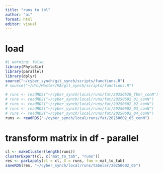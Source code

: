 ```yaml
---
title: "runs to tbl"
author: "ai"
format: html
editor: visual
---
```


# load

```r
#| warning: false
library(PhyloSim)
library(parallel)
library(dplyr)
source("~/cyber_synch/git_synch/scripts/functions.R")
# source("~/Uni/Master/MA/git_synch/scripts/functions.R")
```

```r
# runs <- readRDS("~/cyber_synch/local/runs/fat/20250528_fbmr_conN")
# runs <- readRDS("~/cyber_synch/local/runs/fat/20250602_01_conN")
# runs <- readRDS("~/cyber_synch/local/runs/fat/20250602_02_conN")
# runs <- readRDS("~/cyber_synch/local/runs/fat/20250602_03_conN")
# runs <- readRDS("~/cyber_synch/local/runs/fat/20250602_04_conN")
runs <- readRDS("~/cyber_synch/local/runs/fat/20250602_05_conN")
```

# transform matrix in df - parallel

```r
cl <- makeCluster(length(runs))
clusterExport(cl, c("mat_to_tab", "runs"))
res <- parLapply(cl = cl, X = runs, fun = mat_to_tab)
saveRDS(res, "~/cyber_synch/local/runs/tabular/20250602_05")
```
